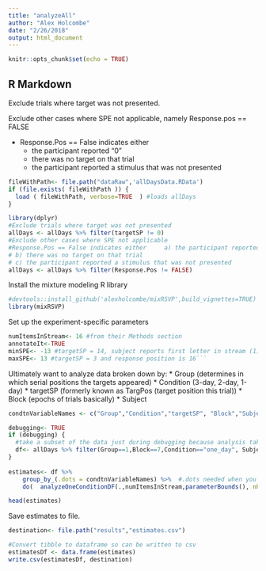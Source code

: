 ```yaml
---
title: "analyzeAll"
author: "Alex Holcombe"
date: "2/26/2018"
output: html_document
---
```


```r
knitr::opts_chunk$set(echo = TRUE)
```

## R Markdown

Exclude trials where target was not presented.

Exclude other cases where SPE not applicable, namely Response.pos == FALSE

* Response.Pos == False indicates either		
  + the participant reported "0"
  + there was no target on that trial
  + the participant reported a stimulus that was not presented

```r

fileWithPath<- file.path("dataRaw",'allDaysData.RData') 
if (file.exists( fileWithPath )) {
  load ( fileWithPath, verbose=TRUE  ) #loads allDays
}

library(dplyr)
#Exclude trials where target was not presented
allDays <- allDays %>% filter(targetSP != 0)
#Exclude other cases where SPE not applicable
#Response.Pos == False indicates either		a) the participant reported "0"
# b) there was no target on that trial
# c) the participant reported a stimulus that was not presented
allDays <- allDays %>% filter(Response.Pos != FALSE)
```


Install the mixture modeling R library
```r
#devtools::install_github('alexholcombe/mixRSVP',build_vignettes=TRUE)  #If want latest version
library(mixRSVP)

```

Set up the experiment-specific parameters 

```r

numItemsInStream<- 16 #from their Methods section  
annotateIt<-TRUE
minSPE<- -13 #targetSP = 14, subject reports first letter in stream (1)
maxSPE<- 13 #targetSP = 3 and response position is 16```
```

Ultimately want to analyze data broken down by:
* Group (determines in which serial positions the targets appeared)
* Condition (3-day, 2-day, 1-day)
* targetSP  (formerly known as TargPos (target position this trial))
* Block (epochs of trials basically)
* Subject

```r

condtnVariableNames <- c("Group","Condition","targetSP", "Block","Subject")  
```


```r

debugging<- TRUE
if (debugging) {
  #take a subset of the data just during debugging because analysis takes all night maybe
  df<- allDays %>% filter(Group==1,Block==7,Condition=="one_day", Subject<17)
}
  
estimates<- df %>%  
    group_by_(.dots = condtnVariableNames) %>%  #.dots needed when you have a variable containing multiple factor names
    do(  analyzeOneConditionDF(.,numItemsInStream,parameterBounds(), nReplicates=3)  )

head(estimates)

```

Save estimates to file.

```r

destination<- file.path("results","estimates.csv")

#Convert tibble to dataframe so can be written to csv
estimatesDf <- data.frame(estimates)
write.csv(estimatesDf, destination)

```
